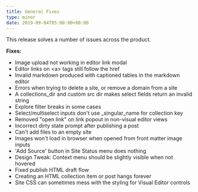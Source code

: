 ```yaml
---
title: General Fixes
type: minor
date: 2019-09-04T05:00:00+00:00
---
```


This release solves a number of issues across the product.

**Fixes:**

* Image upload not working in editor link modal
* Editor links on &lt;a&gt; tags still follow the href
* Invalid markdown produced with captioned tables in the markdown editor
* Errors when trying to delete a site, or remove a domain from a site
* A collections\_dir and custom src dir makes select fields return an invalid string
* Explore filter breaks in some cases
* Select/multiselect inputs don't use \_singular\_name for collection key
* Removed "open link" on link popout in non-visual editor views
* Incorrect dirty state prompt after publishing a post
* Can't add files to an empty site
* Images won't load in browser when opened from front matter image inputs
* 'Add Source' button in Site Status menu does nothing
* Design Tweak: Context menu should be slightly visible when not hovered
* Fixed publish HTML draft flow
* Creating an HTML collection item or post hangs forever
* Site CSS can sometimes mess with the styling for Visual Editor controls